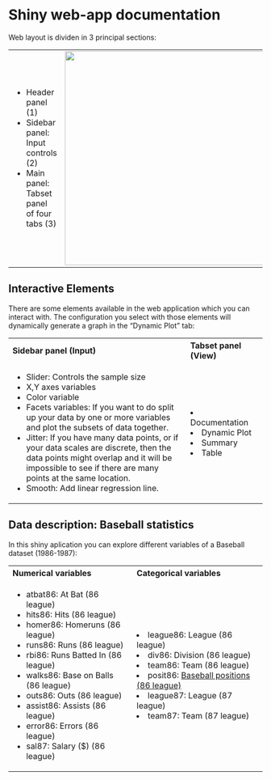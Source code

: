 # Shiny web-app documentation
Web layout is dividen in 3 principal sections:

<table>
<tr><td><ul>
<li>Header panel (1)</li>
<li>Sidebar panel: Input controls (2)</li>
<li>Main panel: Tabset panel of four tabs (3)</li>
</ul></td>
<td><img src="ShinyApp.png" width="423" heigth="371"/></td>
</table>

## Interactive Elements
There are some elements available in the web application which you can interact with. The configuration you select with those elements will dynamically generate a graph in the "Dynamic Plot" tab:

<table width="100%">
<tr style="text-align:left">
<th width="70%">Sidebar panel (Input)</th>
<th>Tabset panel (View)</th>
<tr><td><ul>
<li>Slider: Controls the sample size</li>
<li>X,Y axes variables</li>
<li>Color variable</li>
<li>Facets variables: If you want to do split up your data by one or more variables and plot the subsets of data together.</li>
<li>Jitter: If you have many data points, or if your data scales are discrete, then the data points might overlap and it will be impossible to see if there are many points at the same location.</li>
<li>Smooth: Add linear regression line.</li></ul>
</td>
<td>
<li>Documentation</li>
<li>Dynamic Plot</li>
<li>Summary</li>
<li>Table</li></ul>
</td></tr></table>

## Data description: Baseball statistics
In this shiny aplication you can explore different variables of a Baseball dataset (1986-1987):

<table width="100%">
<tr style="text-align:left">
<th>Numerical variables</th>
<th>Categorical variables</th>
<tr><td><ul>
<li>atbat86: At Bat (86 league)</li>
<li>hits86: Hits (86 league)</li>
<li>homer86: Homeruns (86 league)</li>
<li>runs86: Runs (86 league)</li>
<li>rbi86: Runs  Batted In (86 league)</li>
<li>walks86: Base on Balls (86 league)</li>
<li>outs86: Outs (86 league)</li>
<li>assist86: Assists (86 league)</li>
<li>error86: Errors (86 league)</li>
<li>sal87: Salary ($) (86 league)</li>
</td>
<td>
<li>league86: League (86 league)</li>
<li>div86: Division (86 league)</li>
<li>team86: Team (86 league)</li>
<li>posit86: <a href="http://en.wikipedia.org/wiki/Baseball_positions">Baseball positions (86 league)</a></li>
<li>league87: League (87 league)</li>
<li>team87: Team (87 league)</li></ul>
</td></tr></table>